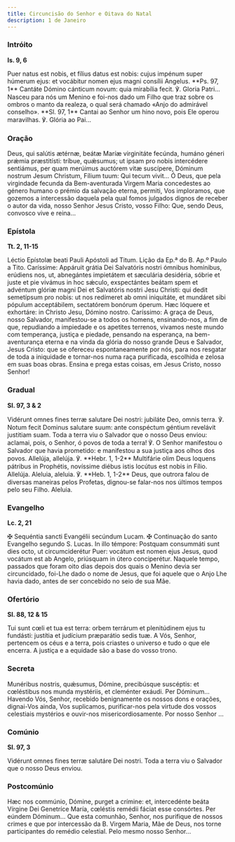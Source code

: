 ```yaml
---
title: Circuncisão do Senhor e Oitava do Natal
description: 1 de Janeiro
---
```


### Intróito

**Is. 9, 6**

<div class="side-by-side not-content">
  <span>
    Puer natus est nobis, et fílius datus est nobis: cujus impénum super húmerum
    ejus: et vocábitur nomen ejus magni consílii Angelus. **Ps. 97, 1** Cantáte
    Dómino cánticum novum: quia mirabília fecit. ℣. Gloria Patri...
  </span>
  <span>
    Nasceu para nós um Menino e foi-nos dado um Filho que traz sobre os ombros o
    manto da realeza, o qual será chamado «Anjo do admirável conselho». **Sl.
    97, 1** Cantai ao Senhor um hino novo, pois Ele operou maravilhas. ℣. Glória
    ao Pai...
  </span>
</div>

### Oração

<div class="side-by-side not-content">
  <span>
    Deus, qui salútis ætérnæ, beátæ Maríæ virginitáte fecúnda, humáno géneri
    prǽmia præstitísti: tríbue, quǽsumus; ut ipsam pro nobis intercédere
    sentiámus, per quam merúimus auctórem vitæ suscípere, Dóminum nostrum Jesum
    Christum, Fílium tuum: Qui tecum vivit...
  </span>
  <span>
    Ó Deus, que pela virgindade fecunda da Bem-aventurada Virgem Maria
    concedestes ao género humano o prémio da salvação eterna, permiti, Vos
    imploramos, que gozemos a intercessão daquela pela qual fomos julgados
    dignos de receber o autor da vida, nosso Senhor Jesus Cristo, vosso Filho:
    Que, sendo Deus, convosco vive e reina...
  </span>
</div>

### Epístola

**Tt. 2, 11-15**

<div class="side-by-side not-content">
  <span>Léctio Epístolæ beati Pauli Apóstoli ad Titum.</span>
  <span>Lição da Ep.ª do B. Ap.º Paulo a Tito.</span>
  <span>
    Caríssime: Appáruit grátia Dei Salvatóris nostri ómnibus homínibus, erúdiens
    nos, ut, abnegántes impietátem et sæculária desidéria, sóbrie et juste et
    pie vivámus in hoc sǽculo, exspectántes beátam spem et advéntum glóriæ magni
    Dei et Salvatóris nostri Jesu Christi: qui dedit semetípsum pro nobis: ut
    nos redímeret ab omni iniquitáte, et mundáret sibi pópulum acceptábilem,
    sectatórem bonórum óperum. Hæc lóquere et exhortáre: in Christo Jesu, Dómino
    nostro.
  </span>
  <span>
    Caríssimo: A graça de Deus, nosso Salvador, manifestou-se a todos os homens,
    ensinando-nos, a fim de que, repudiando a impiedade e os apetites terrenos,
    vivamos neste mundo com temperança, justiça e piedade, pensando na
    esperança, na bem-aventurança eterna e na vinda da glória do nosso grande
    Deus e Salvador, Jesus Cristo: que se ofereceu espontaneamente por nós, para
    nos resgatar de toda a iniquidade e tornar-nos numa raça purificada,
    escolhida e zelosa em suas boas obras. Ensina e prega estas coisas, em Jesus
    Cristo, nosso Senhor!
  </span>
</div>

### Gradual

**Sl. 97, 3 & 2**

<div class="side-by-side not-content">
  <span>
    Vidérunt omnes fines terræ salutare Dei nostri: jubiláte Deo, omnis terra.
    ℣. Notum fecit Dominus salutare suum: ante conspéctum géntium revelávit
    justitiam suam.
  </span>
  <span>
    Toda a terra viu o Salvador que o nosso Deus enviou: aclamai, pois, o
    Senhor, ó povos de toda a terra! ℣. O Senhor manifestou o Salvador que havia
    prometido: e manifestou a sua justiça aos olhos dos povos.
  </span>
  <span>
    Allelúja, allelúja. ℣. **Hebr. 1, 1-2** Multifárie olim Deus loquens
    pátribus in Prophétis, novíssime diébus istis locútus est nobis in Fílio.
    Allelúja.
  </span>
  <span>
    Aleluia, aleluia. ℣. **Heb. 1, 1-2** Deus, que outrora falou de diversas
    maneiras pelos Profetas, dignou-se falar-nos nos últimos tempos pelo seu
    Filho. Aleluia.
  </span>
</div>

### Evangelho

**Lc. 2, 21**

<div class="side-by-side not-content">
  <span>
    <span class="text-red-500">✠</span> Sequéntia sancti Evangélii secúndum
    Lucam.
  </span>
  <span>
    <span class="text-red-500">✠</span> Continuação do santo Evangelho segundo
    S. Lucas.
  </span>
  <span>
    In illo témpore: Postquam consummáti sunt dies octo, ut circumciderétur
    Puer: vocátum est nomen ejus Jesus, quod vocátum est ab Angelo, priúsquam in
    útero conciperétur.
  </span>
  <span>
    Naquele tempo, passados que foram oito dias depois dos quais o Menino devia
    ser circuncidado, foi-Lhe dado o nome de Jesus, que foi aquele que o Anjo
    Lhe havia dado, antes de ser concebido no seio de sua Mãe.
  </span>
</div>

### Ofertório

**Sl. 88, 12 & 15**

<div class="side-by-side not-content">
  <span>
    Tui sunt cœli et tua est terra: orbem terrárum et plenitúdinem ejus tu
    fundásti: justítia et judícium præparátio sedis tuæ.
  </span>
  <span>
    A Vós, Senhor, pertencem os céus e a terra, pois criastes o universo e tudo
    o que ele encerra. A justiça e a equidade são a base do vosso trono.
  </span>
</div>

### Secreta

<div class="side-by-side not-content">
  <span>
    Munéribus nostris, quǽsumus, Dómine, precibúsque suscéptis: et cœléstibus
    nos munda mystériis, et cleménter exáudi. Per Dóminum...
  </span>
  <span>
    Havendo Vós, Senhor, recebido benignamente os nossos dons e orações,
    dignai-Vos ainda, Vos suplicamos, purificar-nos pela virtude dos vossos
    celestiais mystérios e ouvir-nos misericordiosamente. Por nosso Senhor ...
  </span>
</div>

### Comúnio

**Sl. 97, 3**

<div class="side-by-side not-content">
  <span>Vidérunt omnes fines terræ salutáre Dei nostri.</span>
  <span>Toda a terra viu o Salvador que o nosso Deus enviou.</span>
</div>

### Postcomúnio

<div class="side-by-side not-content">
  <span>
    Hæc nos commúnio, Dómine, purget a crímine: et, intercedénte beáta Vírgine
    Dei Genetríce María, cœléstis remédii fáciat esse consórtes. Per eúndem
    Dóminum...
  </span>
  <span>
    Que esta comunhão, Senhor, nos purifique de nossos crimes e que por
    intercessão da B. Virgem Maria, Mãe de Deus, nos torne participantes do
    remédio celestial. Pelo mesmo nosso Senhor...
  </span>
</div>
